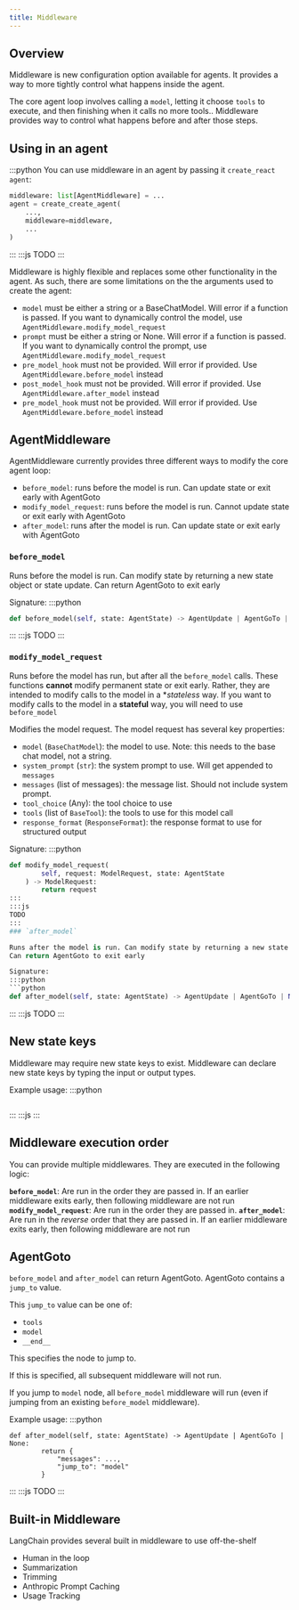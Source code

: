 ```yaml
---
title: Middleware
---
```


## Overview

Middleware is new configuration option available for agents.
It provides a way to more tightly control what happens inside the agent.

The core agent loop involves calling a `model`, letting it choose `tools` to execute, and then finishing when it calls no more tools..
Middleware provides way to control what happens before and after those steps.

## Using in an agent

:::python
You can use middleware in an agent by passing it `create_react agent`:
```python
middleware: list[AgentMiddleware] = ...
agent = create_create_agent(
    ...,
    middleware=middleware,
    ...
)
```
:::
:::js
TODO
:::

Middleware is highly flexible and replaces some other functionality in the agent.
As such, there are some limitations on the the arguments used to create the agent:
- `model` must be either a string or a BaseChatModel. Will error if a function is passed. If you want to dynamically control the model, use `AgentMiddleware.modify_model_request`
- `prompt` must be either a string or None. Will error if a function is passed. If you want to dynamically control the prompt, use `AgentMiddleware.modify_model_request`
- `pre_model_hook` must not be provided. Will error if provided. Use `AgentMiddleware.before_model` instead
- `post_model_hook` must not be provided. Will error if provided. Use `AgentMiddleware.after_model` instead
- `pre_model_hook` must not be provided. Will error if provided. Use `AgentMiddleware.before_model` instead



## AgentMiddleware

AgentMiddleware currently provides three different ways to modify the core agent loop:
- `before_model`: runs before the model is run. Can update state or exit early with AgentGoto
- `modify_model_request`: runs before the model is run. Cannot update state or exit early with AgentGoto
- `after_model`: runs after the model is run. Can update state or exit early with AgentGoto

### `before_model`

Runs before the model is run. Can modify state by returning a new state object or state update.
Can return AgentGoto to exit early

Signature:
:::python
```python
def before_model(self, state: AgentState) -> AgentUpdate | AgentGoTo | None:
```
:::
:::js
TODO
:::

### `modify_model_request`

Runs before the model has run, but after all the `before_model` calls.
These functions **cannot** modify permanent state or exit early.
Rather, they are intended to modify calls to the model in a **stateless* way.
If you want to modify calls to the model in a **stateful** way, you will need to use `before_model`

Modifies the model request. The model request has several key properties:
- `model` (`BaseChatModel`): the model to use. Note: this needs to the base chat model, not a string.
- `system_prompt` (`str`): the system prompt to use. Will get appended to `messages`
- `messages` (list of messages): the message list. Should not include system prompt.
- `tool_choice` (Any): the tool choice to use
- `tools` (list of `BaseTool`): the tools to use for this model call
- `response_format` (`ResponseFormat`): the response format to use for structured output

Signature:
:::python
```python
def modify_model_request(
        self, request: ModelRequest, state: AgentState
    ) -> ModelRequest:
        return request
:::
:::js
TODO
:::
### `after_model`

Runs after the model is run. Can modify state by returning a new state object or state update.
Can return AgentGoto to exit early

Signature:
:::python
```python
def after_model(self, state: AgentState) -> AgentUpdate | AgentGoTo | None:
```
:::
:::js
TODO
:::

## New state keys

Middleware may require new state keys to exist.
Middleware can declare new state keys by typing the input or output types.

Example usage:
:::python
```python
```
:::
:::js
:::
## Middleware execution order

You can provide multiple middlewares. They are executed in the following logic:

**`before_model`**: Are run in the order they are passed in. If an earlier middleware exits early, then following middleware are not run
**`modify_model_request`**: Are run in the order they are passed in.
**`after_model`**: Are run in the *reverse* order that they are passed in. If an earlier middleware exits early, then following middleware are not run

## AgentGoto

`before_model` and `after_model` can return AgentGoto.
AgentGoto contains a `jump_to` value.

This `jump_to` value can be one of:
- `tools`
- `model`
- `__end__`

This specifies the node to jump to.

If this is specified, all subsequent middleware will not run.

If you jump to `model` node, all `before_model` middleware will run (even if jumping from an existing `before_model` middleware).

Example usage:
:::python
```
def after_model(self, state: AgentState) -> AgentUpdate | AgentGoTo | None:
        return {
            "messages": ...,
            "jump_to": "model"
        }
```
:::
:::js
TODO
:::

## Built-in Middleware

LangChain provides several built in middleware to use off-the-shelf
- Human in the loop
- Summarization
- Trimming
- Anthropic Prompt Caching
- Usage Tracking
